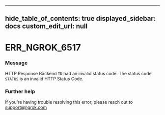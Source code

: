 
---
hide_table_of_contents: true
displayed_sidebar: docs
custom_edit_url: null
---


# ERR_NGROK_6517

### Message
HTTP Response Backend `ID` had an invalid status code.
The status code `STATUS` is an invalid HTTP Status Code.

### Further help
If you're having trouble resolving this error, please reach out to [support@ngrok.com](mailto:support@ngrok.com?subject=Help%20with%20ERR_NGROK_6517)


<ErrorDetails error='err_ngrok_6517' />
